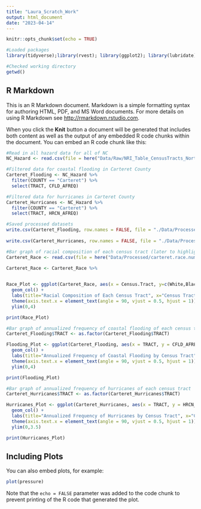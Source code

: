 ```yaml
---
title: "Laura_Scratch_Work"
output: html_document
date: "2023-04-14"
---
```


```r
knitr::opts_chunk$set(echo = TRUE)

#Loaded packages
library(tidyverse);library(rvest); library(ggplot2); library(lubridate); library(here); library(sf); library(data.table)

#Checked working directory
getwd()
```

## R Markdown

This is an R Markdown document. Markdown is a simple formatting syntax for authoring HTML, PDF, and MS Word documents. For more details on using R Markdown see <http://rmarkdown.rstudio.com>.

When you click the **Knit** button a document will be generated that includes both content as well as the output of any embedded R code chunks within the document. You can embed an R code chunk like this:

```r
#Read in all hazard data for all of NC
NC_Hazard <- read.csv(file = here("Data/Raw/NRI_Table_CensusTracts_NorthCarolina.csv"), stringsAsFactors = TRUE)

#Filtered data for coastal flooding in Carteret County
Carteret_Flooding <- NC_Hazard %>%
  filter(COUNTY == "Carteret") %>%
  select(TRACT, CFLD_AFREQ)

#Filtered data for hurricanes in Carteret County
Carteret_Hurricanes <- NC_Hazard %>%
  filter(COUNTY == "Carteret") %>%
  select(TRACT, HRCN_AFREQ)

#Saved processed datasets
write.csv(Carteret_Flooding, row.names = FALSE, file = "./Data/Processed/Carteret_Flooding_Processed.csv")
    
write.csv(Carteret_Hurricanes, row.names = FALSE, file = "./Data/Processed/Carteret_Hurricanes_Processed.csv")

```

```r

#Bar graph of racial composition of each census tract (later to highlight carteret county)
Carteret_Race <- read.csv(file = here("Data/Processed/carteret.race.number.csv"), stringsAsFactors = TRUE)

Carteret_Race <- Carteret_Race %>%
  

Race_Plot <- ggplot(Carteret_Race, aes(x = Census.Tract, y=c(White,Black.or.African.American,American.Indian.and.Alaska.Native,Cherokee.Tribal.Grouping,Sioux.Tribal.Grouping,Asian, Asian.Indian, Chinese, Filipino))) +
  geom_col() + 
  labs(title="Racial Composition of Each Census Tract", x="Census Tract", y="Racial Composition") +
  theme(axis.text.x = element_text(angle = 90, vjust = 0.5, hjust = 1)) +
  ylim(0,4)

print(Race_Plot)

#Bar graph of annualized frequency of coastal flooding of each census tract
Carteret_Flooding$TRACT <- as.factor(Carteret_Flooding$TRACT)

Flooding_Plot <- ggplot(Carteret_Flooding, aes(x = TRACT, y = CFLD_AFREQ)) +
  geom_col() + 
  labs(title="Annualized Frequency of Coastal Flooding by Census Tract", x="Census Tract", y="Annualized Frequency of Coastal Flooding") +
  theme(axis.text.x = element_text(angle = 90, vjust = 0.5, hjust = 1)) +
  ylim(0,4)

print(Flooding_Plot)

#Bar graph of annualized frequency of hurricanes of each census tract
Carteret_Hurricanes$TRACT <- as.factor(Carteret_Hurricanes$TRACT)

Hurricanes_Plot <- ggplot(Carteret_Hurricanes, aes(x = TRACT, y = HRCN_AFREQ)) +
  geom_col() + 
  labs(title="Annualized Frequency of Hurricanes by Census Tract", x="Census Tract", y="Annualized Frequency of Hurricanes") +
  theme(axis.text.x = element_text(angle = 90, vjust = 0.5, hjust = 1)) +
  ylim(0,3.5)

print(Hurricanes_Plot)


```



## Including Plots

You can also embed plots, for example:

```r
plot(pressure)
```

Note that the `echo = FALSE` parameter was added to the code chunk to prevent printing of the R code that generated the plot.
